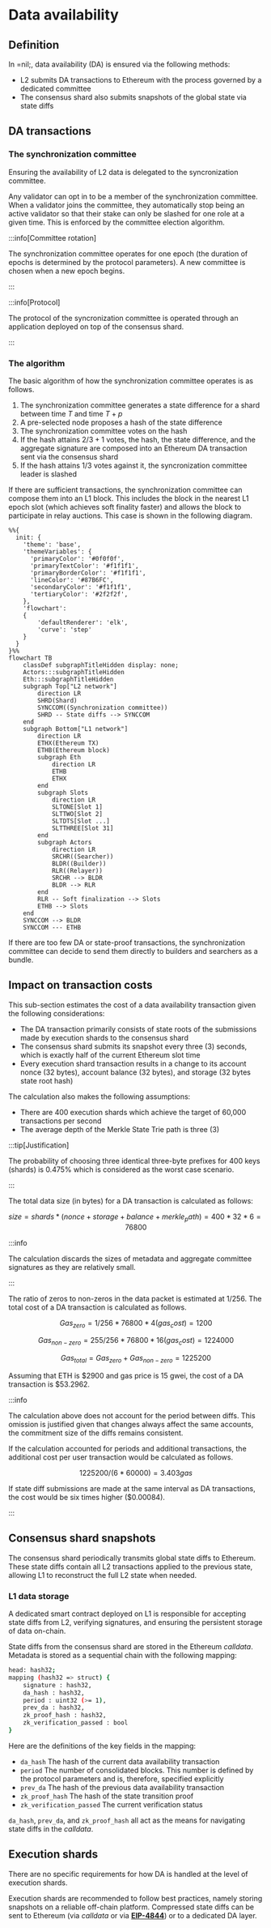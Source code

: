 # Data availability

## Definition

In =nil;, data availability (DA) is ensured via the following methods:

* L2 submits DA transactions to Ethereum with the process governed by a dedicated committee
* The consensus shard also submits snapshots of the global state via state diffs

## DA transactions

### The synchronization committee

Ensuring the availability of L2 data is delegated to the syncronization committee.

Any validator can opt in to be a member of the synchronization committee. When a validator joins the committee, they automatically stop being an active validator so that their stake can only be slashed for one role at a given time. This is enforced by the committee election algorithm.

:::info[Committee rotation]

The synchronization committee operates for one epoch (the duration of epochs is determined by the protocol parameters). A new committee is chosen when a new epoch begins.

:::

:::info[Protocol]

The protocol of the syncronization committee is operated through an application deployed on top of the consensus shard.

:::

### The algorithm

The basic algorithm of how the synchronization committee operates is as follows.

1. The synchronization committee generates a state difference for a shard between time $T$ and time $T + p$
2. A pre-selected node proposes a hash of the state difference
3. The synchronization committee votes on the hash
4. If the hash attains $2/3 + 1$ votes, the hash, the state difference, and the aggregate signature are composed into an Ethereum DA transaction sent via the consensus shard
5. If the hash attains $1/3$ votes against it, the syncronization committee leader is slashed

If there are sufficient transactions, the synchronization committee can compose them into an L1 block. This includes the block in the nearest L1 epoch slot (which achieves soft finality faster) and allows the block to participate in relay auctions. This case is shown in the following diagram.

```mermaid
%%{
  init: {
    'theme': 'base',
    'themeVariables': {
      'primaryColor': '#0f0f0f',
      'primaryTextColor': '#f1f1f1',
      'primaryBorderColor': '#f1f1f1',
      'lineColor': '#87B6FC',
      'secondaryColor': '#f1f1f1',
      'tertiaryColor': '#2f2f2f',
    },
    'flowchart':
    {
        'defaultRenderer': 'elk',
        'curve': 'step'
    }
  }
}%%
flowchart TB
    classDef subgraphTitleHidden display: none;
    Actors:::subgraphTitleHidden
    Eth:::subgraphTitleHidden
    subgraph Top["L2 network"]
        direction LR
        SHRD(Shard)
        SYNCCOM((Synchronization committee))
        SHRD -- State diffs --> SYNCCOM
    end
    subgraph Bottom["L1 network"]
        direction LR
        ETHX(Ethereum TX)
        ETHB(Ethereum block)
        subgraph Eth
            direction LR
            ETHB
            ETHX
        end
        subgraph Slots
            direction LR
            SLTONE[Slot 1]
            SLTTWO[Slot 2]
            SLTDTS[Slot ...]
            SLTTHREE[Slot 31]
        end
        subgraph Actors
            direction LR
            SRCHR((Searcher))
            BLDR((Builder))
            RLR((Relayer))
            SRCHR --> BLDR
            BLDR --> RLR
        end
        RLR -- Soft finalization --> Slots
        ETHB --> Slots 
    end
    SYNCCOM --> BLDR
    SYNCCOM --- ETHB
```

If there are too few DA or state-proof transactions, the synchronization committee can decide to send them directly to builders and searchers as a bundle.

## Impact on transaction costs

This sub-section estimates the cost of a data availability transaction given the following considerations:

* The DA transaction primarily consists of state roots of the submissions made by execution shards to the consensus shard
* The consensus shard submits its snapshot every three (3) seconds, which is exactly half of the current Ethereum slot time
* Every execution shard transaction results in a change to its account nonce (32 bytes), account balance (32 bytes), and storage (32 bytes state root hash)

The calculation also makes the following assumptions:

* There are 400 execution shards which achieve the target of 60,000 transactions per second
* The average depth of the Merkle State Trie path is three (3)

:::tip[Justification]

The probability of choosing three identical three-byte prefixes for 400 keys (shards) is 0.475% which is considered as the worst case scenario.

:::

The total data size (in bytes) for a DA transaction is calculated as follows:

$$
size = shards * (nonce + storage + balance + merkle_path) = 400 * 32 * 6 = 76800
$$

:::info

The calculation discards the sizes of metadata and aggregate committee signatures as they are relatively small.

:::

The ratio of zeros to non-zeros in the data packet is estimated at $1/256$. The total cost of a DA transaction is calculated as follows.

$$
Gas_{zero} = 1 / 256 * 76800 * 4(gas_cost) = 1200
$$

$$
Gas_{non-zero} = 255 / 256 * 76800 * 16(gas_cost) = 1224000
$$

$$
Gas_{total} = Gas_{zero} + Gas_{non-zero} = 1225200
$$

Assuming that ETH is $2900 and gas price is 15 gwei, the cost of a DA transaction is $53.2962.

:::info

The calculation above does not account for the period between diffs. This omission is justified given that changes always affect the same accounts, the commitment size of the diffs remains consistent.

If the calculation accounted for periods and additional transactions, the additional cost per user transaction would be calculated as follows.

$$
1225200 / (6 * 60000) = 3.403 gas
$$

If state diff submissions are made at the same interval as DA transactions, the cost would be six times higher ($0.00084).

:::

## Consensus shard snapshots

The consensus shard periodically transmits global state diffs to Ethereum. These state diffs contain all L2 transactions applied to the previous state, allowing L1 to reconstruct the full L2 state when needed.

### L1 data storage

A dedicated smart contract deployed on L1 is responsible for accepting state diffs from L2, verifying signatures, and ensuring the persistent storage of data on-chain. 

State diffs from the consensus shard are stored in the Ethereum *calldata*. Metadata is stored as a sequential chain with the following mapping:

```bash
head: hash32;
mapping (hash32 => struct) {
    signature : hash32,
    da_hash : hash32,
    period : uint32 (>= 1),
    prev_da : hash32,
    zk_proof_hash : hash32,
    zk_verification_passed : bool
}
```

Here are the definitions of the key fields in the mapping:

* `da_hash` The hash of the current data availability transaction
* `period` The number of consolidated blocks. This number is defined by the protocol parameters and is, therefore, specified explicitly
* `prev_da` The hash of the previous data availability transaction
* `zk_proof_hash` The hash of the state transition proof
* `zk_verification_passed` The current verification status

`da_hash`, `prev_da`, and `zk_proof_hash` all act as the means for navigating state diffs in the *calldata*.

## Execution shards

There are no specific requirements for how DA is handled at the level of execution shards.

Execution shards are recommended to follow best practices, namely storing snapshots on a reliable off-chain platform. Compressed state diffs can be sent to Ethereum (via *calldata* or via [**EIP-4844**](https://www.eip4844.com/)) or to a dedicated DA layer.